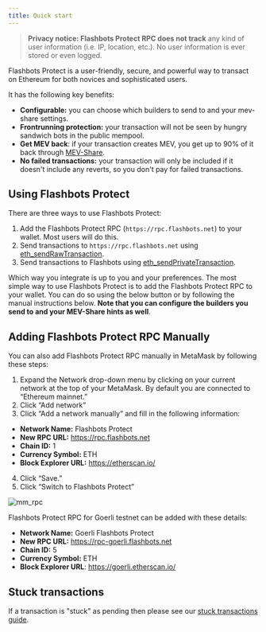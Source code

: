 ```yaml
---
title: Quick start
---
```



> **Privacy notice: Flashbots Protect RPC does not track** any kind of user information (i.e. IP, location, etc.). No user information is ever stored or even logged.

Flashbots Protect is a user-friendly, secure, and powerful way to transact on Ethereum for both novices and sophisticated users. 

It has the following key benefits:
- **Configurable:** you can choose which builders to send to and your mev-share settings.
- **Frontrunning protection:** your transaction will not be seen by hungry sandwich bots in the public mempool.
- **Get MEV back**: if your transaction creates MEV, you get up to 90% of it back through [MEV-Share](/flashbots-mev-share/overview).
- **No failed transactions:** your transaction will only be included if it doesn't include any reverts, so you don't pay for failed transactions.

## Using Flashbots Protect
There are three ways to use Flashbots Protect:
1. Add the Flashbots Protect RPC (`https://rpc.flashbots.net`) to your wallet. Most users will do this.
2. Send transactions to `https://rpc.flashbots.net` using [eth_sendRawTransaction](https://docs.alchemy.com/reference/eth-sendrawtransaction).
3. Send transactions to Flashbots using [eth_sendPrivateTransaction](/flashbots-protect/additional-documentation/eth-sendPrivateTransaction).


Which way you integrate is up to you and your preferences. The most simple way to use Flashbots Protect is to add the Flashbots Protect RPC to your wallet. You can do so using the below button or by following the manual instructions below. **Note that you can configure the builders you send to and your MEV-Share hints as well**.

<ProtectButtonSelector />

## Adding Flashbots Protect RPC Manually
You can also add Flashbots Protect RPC manually in MetaMask by following these steps:
1. Expand the Network drop-down menu by clicking on your current network at the top of your MetaMask. By default you are connected to “Ethereum mainnet.”
2. Click “Add network”
3. Click “Add a network manually” and fill in the following information:
- **Network Name:** Flashbots Protect
- **New RPC URL:** https://rpc.flashbots.net
- **Chain ID:** 1
- **Currency Symbol:** ETH
- **Block Explorer URL:** https://etherscan.io/
4. Click “Save.”
5. Click “Switch to Flashbots Protect”

![mm_rpc](/img/mm_rpc.png)

Flashbots Protect RPC for Goerli testnet can be added with these details:
- **Network Name:** Goerli Flashbots Protect
- **New RPC URL:** https://rpc-goerli.flashbots.net
- **Chain ID:** 5
- **Currency Symbol:** ETH
- **Block Explorer URL**: https://goerli.etherscan.io/

## Stuck transactions
If a transaction is "stuck" as pending then please see our [stuck transactions guide](/flashbots-protect/stuck_transactions).